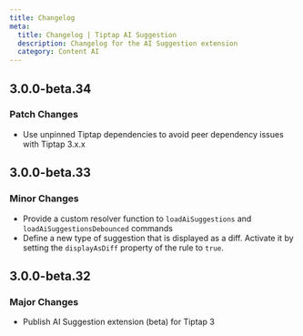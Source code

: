 ```yaml
---
title: Changelog
meta:
  title: Changelog | Tiptap AI Suggestion
  description: Changelog for the AI Suggestion extension
  category: Content AI
---
```


## 3.0.0-beta.34

### Patch Changes

- Use unpinned Tiptap dependencies to avoid peer dependency issues with Tiptap 3.x.x

## 3.0.0-beta.33

### Minor Changes

- Provide a custom resolver function to `loadAiSuggestions` and `loadAiSuggestionsDebounced` commands
- Define a new type of suggestion that is displayed as a diff. Activate it by setting the `displayAsDiff` property of the rule to `true`.

## 3.0.0-beta.32

### Major Changes

- Publish AI Suggestion extension (beta) for Tiptap 3
